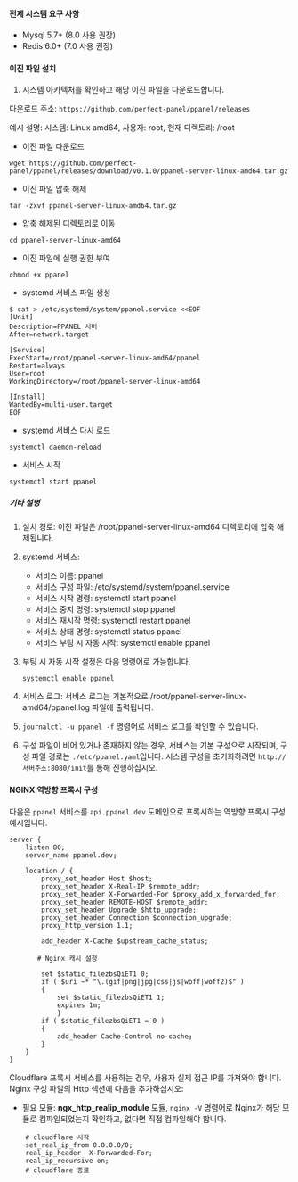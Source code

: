 #### 전제 시스템 요구 사항

- Mysql 5.7+ (8.0 사용 권장)
- Redis 6.0+ (7.0 사용 권장)

#### 이진 파일 설치

1. 시스템 아키텍처를 확인하고 해당 이진 파일을 다운로드합니다.

다운로드 주소: `https://github.com/perfect-panel/ppanel/releases`

예시 설명: 시스템: Linux amd64, 사용자: root, 현재 디렉토리: /root

- 이진 파일 다운로드

```shell
wget https://github.com/perfect-panel/ppanel/releases/download/v0.1.0/ppanel-server-linux-amd64.tar.gz
```

- 이진 파일 압축 해제

```shell
tar -zxvf ppanel-server-linux-amd64.tar.gz
```

- 압축 해제된 디렉토리로 이동

```shell
cd ppanel-server-linux-amd64
```

- 이진 파일에 실행 권한 부여

```shell
chmod +x ppanel
```

- systemd 서비스 파일 생성

```shell
$ cat > /etc/systemd/system/ppanel.service <<EOF
[Unit]
Description=PPANEL 서버
After=network.target

[Service]
ExecStart=/root/ppanel-server-linux-amd64/ppanel
Restart=always
User=root
WorkingDirectory=/root/ppanel-server-linux-amd64

[Install]
WantedBy=multi-user.target
EOF
```

- systemd 서비스 다시 로드

```shell
systemctl daemon-reload
```

- 서비스 시작

```shell
systemctl start ppanel
```

##### 기타 설명

1. 설치 경로: 이진 파일은 /root/ppanel-server-linux-amd64 디렉토리에 압축 해제됩니다.

2. systemd 서비스:

   - 서비스 이름: ppanel
   - 서비스 구성 파일: /etc/systemd/system/ppanel.service
   - 서비스 시작 명령: systemctl start ppanel
   - 서비스 중지 명령: systemctl stop ppanel
   - 서비스 재시작 명령: systemctl restart ppanel
   - 서비스 상태 명령: systemctl status ppanel
   - 서비스 부팅 시 자동 시작: systemctl enable ppanel

3. 부팅 시 자동 시작 설정은 다음 명령어로 가능합니다.

   ```shell
   systemctl enable ppanel
   ```

4. 서비스 로그: 서비스 로그는 기본적으로 /root/ppanel-server-linux-amd64/ppanel.log 파일에 출력됩니다.

5. `journalctl -u ppanel -f` 명령어로 서비스 로그를 확인할 수 있습니다.

6. 구성 파일이 비어 있거나 존재하지 않는 경우, 서비스는 기본 구성으로 시작되며, 구성 파일 경로는 `./etc/ppanel.yaml`입니다. 시스템 구성을 초기화하려면 `http://서버주소:8080/init`를 통해 진행하십시오.

#### NGINX 역방향 프록시 구성

다음은 `ppanel` 서비스를 `api.ppanel.dev` 도메인으로 프록시하는 역방향 프록시 구성 예시입니다.

```nginx
server {
    listen 80;
    server_name ppanel.dev;

    location / {
        proxy_set_header Host $host;
        proxy_set_header X-Real-IP $remote_addr;
        proxy_set_header X-Forwarded-For $proxy_add_x_forwarded_for;
        proxy_set_header REMOTE-HOST $remote_addr;
        proxy_set_header Upgrade $http_upgrade;
        proxy_set_header Connection $connection_upgrade;
        proxy_http_version 1.1;

        add_header X-Cache $upstream_cache_status;

       # Nginx 캐시 설정

        set $static_filezbsQiET1 0;
        if ( $uri ~* "\.(gif|png|jpg|css|js|woff|woff2)$" )
        {
            set $static_filezbsQiET1 1;
            expires 1m;
            }
        if ( $static_filezbsQiET1 = 0 )
        {
            add_header Cache-Control no-cache;
        }
    }
}
```

Cloudflare 프록시 서비스를 사용하는 경우, 사용자 실제 접근 IP를 가져와야 합니다. Nginx 구성 파일의 Http 섹션에 다음을 추가하십시오:

- 필요 모듈: **ngx_http_realip_module** 모듈, `nginx -V` 명령어로 Nginx가 해당 모듈로 컴파일되었는지 확인하고, 없다면 직접 컴파일해야 합니다.

```nginx
    # cloudflare 시작
    set_real_ip_from 0.0.0.0/0;
    real_ip_header  X-Forwarded-For;
    real_ip_recursive on;
    # cloudflare 종료
```



<Giscus />
